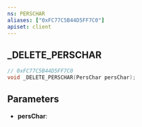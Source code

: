 ```yaml
---
ns: PERSCHAR
aliases: ["0xFC77C5B44D5FF7C0"]
apiset: client
---
```

## _DELETE_PERSCHAR

```c
// 0xFC77C5B44D5FF7C0
void _DELETE_PERSCHAR(PersChar persChar);
```


## Parameters
* **persChar**:
